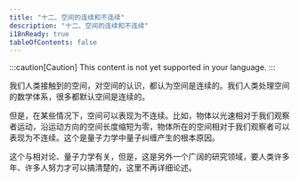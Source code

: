 ```yaml
---
title: "十二、空间的连续和不连续"
description: "十二、空间的连续和不连续"
i18nReady: true
tableOfContents: false
---
```



:::caution[Caution]
This content is not yet supported in your language.
:::


我们人类接触到的空间，对空间的认识，都认为空间是连续的。我们人类处理空间的数学体系，很多都默认空间是连续的。

但是，在某些情况下，空间可以表现为不连续。比如，物体以光速相对于我们观察者运动，沿运动方向的空间长度缩短为零，物体所在的空间相对于我们观察者可以表现为不连续。这个是量子力学中量子纠缠产生的根本原因。

这个与相对论、量子力学有关，但是，这是另外一个广阔的研究领域，要人类许多年、许多人努力才可以搞清楚的，这里不再详细论述。
